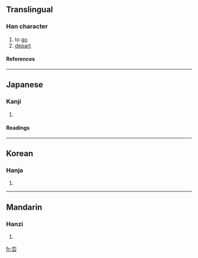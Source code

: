 ==Translingual==
===Han character===
{{Han char|rad=厶|as=03|sn=5|four=|canj=大戈 (KI), XX大戈 (XXKI)}}
# to [[go]]
# [[depart]]
====References====
{{Han ref|kx=0164.090|dkj=03069|dj=0372.060|hdz=10385.010|uh=53BA|ud=21434}}
----
==Japanese==
===Kanji===
{{ja-kanji|grade=|rs=厶03}}
# {{defn|Japanese}} 
====Readings====
{{ja-readings|on=[[きょ]] (kyo), [[こ]] (ko)|kun=[[さる]] (saru)}}
----
==Korean==
===Hanja===
{{ko-hanja|hangeul=거|rv=geo|mr=kŏ}}
# {{defn|Korean}}
----
==Mandarin==
===Hanzi===
{{cmn-hanzi|pin=[[qù]] (qu4)|wg=ch'ü<sup>4</sup>}}
# {{defn|Mandarin}}

[[fr:厺]]